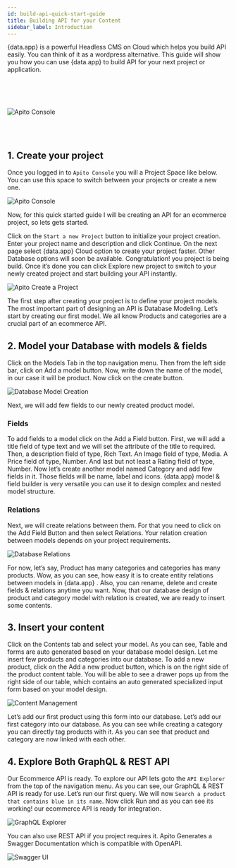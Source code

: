 ```yaml
---
id: build-api-quick-start-guide
title: Building API for your Content
sidebar_label: Introduction
---
```



<span>{data.app}</span> is a powerful Headless CMS on Cloud which helps you build API easily. You can think of it as a wordpress alternative.
This guide will show you how you can use <span>{data.app}</span> to build API for your next project or application.

<br />
<br />
<br />

![Apito Console](https://cdn.apito.io/media/apito_website/Y97T0H5XM7_apito_console_full_picture.png)

<br />
<br />

## 1. Create your project

Once you logged in to `Apito Console` you will a Project Space like below. You can use this space to switch between your projects or create a new one.

![Apito Console](https://cdn.apito.io/media/shikho_website_v2_8ma77/ML8SA3HW4U_projects.png)

Now, for this quick started guide I will be creating an API for an ecommerce project, so lets gets started.

Click on the `Start a new Project` button to initialize your project creation. Enter your project name and description and click Continue. On the next page select
<span>{data.app}</span> Cloud option to create your project faster. Other Database options will soon be available. Congratulation! you project is being build. Once it’s done you can click
Explore new project to switch to your newly created project and start building your API instantly.

![Apito Create a Project](https://cdn.apito.io/media/apito_documentation/NW09WSY56N_Create_Project.png)

The first step after creating your project is to define your project models. The most important part of designing an API is Database Modeling.
Let’s start by creating our first model. We all know Products and categories are a crucial part of an ecommerce API.

## 2. Model your Database with models & fields

Click on the Models Tab in the top navigation menu. Then from the left side bar, click on Add a model button. Now, write down the name of the model, in our case it will be product.
Now click on the create button.

![Database Model Creation](https://cdn.apito.io/media/apito_documentation/OUHYWT8VH4_Create_Model.png)

Next, we will add few fields to our newly created product model.

### Fields

To add fields to a model click on the Add a Field button. First, we will add a title field of
type text and we will set the attribute of the title to required. Then, a description field of type, Rich Text. An Image field of type, Media. A Price field of type, Number.
And last but not least a Rating field of type, Number. Now let’s create another model named Category and add few fields in it. Those fields will be name,
label and icons. <span>{data.app}</span>  model & field builder is very versatile you can use it to design complex and nested model structure.

### Relations

Next, we will create relations between them. For that you need to click on the
Add Field Button and then select Relations. Your relation creation between models depends on your project requirements.

![Database Relations](https://cdn.apito.io/media/apito_documentation/G7NHVB7U6I_Add_Fields.png)

For now, let’s say, Product has many categories and categories has many products. Wow, as you can see, how easy it is to create entity relations between models in <span>{data.app}</span> .
Also, you can rename, delete and create fields & relations anytime you want. Now, that our database design of product and category model with relation is created,
we are ready to insert some contents.

## 3. Insert your content

Click on the Contents tab and select your model. As you can see, Table and forms are auto generated based on your database model design.
Let me insert few products and categories into our database. To add a new product, click on the Add a new product button, which is on the right side of the product content table.
You will be able to see a drawer pops up from the right side of our table, which contains an auto generated specialized input form based on your model design.

![Content Management](https://cdn.apito.io/media/apito_documentation/JB6YZSJ7ZE_Add_A_Content.png)

Let’s add our first product using this form into our database. Let’s add our first category into our database.
As you can see while creating a category you can directly tag products with it. As you can see that product and category are now linked with each other.

## 4. Explore Both GraphQL & REST API

Our Ecommerce API is ready. To explore our API lets goto the `API Explorer` from the top of the navigation menu. As you can see, our GraphQL & REST API is ready for use.
Let’s run our first query. We will now `Search a product that contains blue in its name`. Now click Run and as you can see its working! our ecommerce API is ready for integration.

![GraphQL Explorer](https://cdn.apito.io/media/apito_documentation/0X6Z0YYA1V_GraphQL_Explorer.png)

You can also use REST API if you project requires it. Apito Generates a Swagger Documentation which is compatible with OpenAPI.

![Swagger UI](https://cdn.apito.io/media/apito_documentation/09SNMJMSIX_RESTful_API_Explorer.png)

